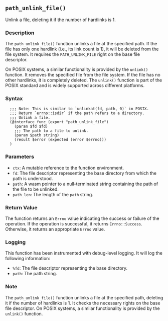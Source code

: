 ## `path_unlink_file()`

Unlink a file, deleting it if the number of hardlinks is 1.

### Description

The `path_unlink_file()` function unlinks a file at the specified path. If the file has only one hardlink (i.e., its link count is 1), it will be deleted from the file system. It requires the `PATH_UNLINK_FILE` right on the base file descriptor.

On POSIX systems, a similar functionality is provided by the `unlink()` function. It removes the specified file from the file system. If the file has no other hardlinks, it is completely deleted. The `unlink()` function is part of the POSIX standard and is widely supported across different platforms.

### Syntax

```ebnf
  ;;; Note: This is similar to `unlinkat(fd, path, 0)` in POSIX.
  ;;; Return `errno::isdir` if the path refers to a directory.
  ;;; Unlink a file.
  (@interface func (export "path_unlink_file")
    (param $fd $fd)
    ;;; The path to a file to unlink.
    (param $path string)
    (result $error (expected (error $errno)))
  )
```
### Parameters

- `ctx`: A mutable reference to the function environment.
- `fd`: The file descriptor representing the base directory from which the path is understood.
- `path`: A wasm pointer to a null-terminated string containing the path of the file to be unlinked.
- `path_len`: The length of the `path` string.

### Return Value

The function returns an `Errno` value indicating the success or failure of the operation. If the operation is successful, it returns `Errno::Success`. Otherwise, it returns an appropriate `Errno` value.

### Logging

This function has been instrumented with debug-level logging. It will log the following information:

- `%fd`: The file descriptor representing the base directory.
- `path`: The path string.

### Note

The `path_unlink_file()` function unlinks a file at the specified path, deleting it if the number of hardlinks is 1. It checks the necessary rights on the base file descriptor. On POSIX systems, a similar functionality is provided by the `unlink()` function.
